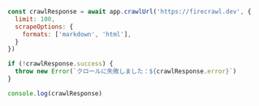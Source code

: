 ```js Node
const crawlResponse = await app.crawlUrl('https://firecrawl.dev', {
  limit: 100,
  scrapeOptions: {
    formats: ['markdown', 'html'],
  }
})

if (!crawlResponse.success) {
  throw new Error(`クロールに失敗しました：${crawlResponse.error}`)
}

console.log(crawlResponse)
```
